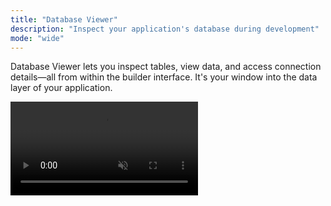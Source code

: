 ```yaml
---
title: "Database Viewer"
description: "Inspect your application's database during development"
mode: "wide"
---
```


Database Viewer lets you inspect tables, view data, and access connection details—all from within the builder interface. It's your window into the data layer of your application.

<video controls className="w-full aspect-video rounded-xl" autoPlay muted loop src="https://pub-85f40fb1901f44d59eed58ebbdf77a13.r2.dev/Screenity%20video%20-%20Oct%201%2C%202025%2C%203%2056%20PM.mp4" />

## Understanding the Database Viewer

The Database Viewer serves as your real-time database inspector:

> "See your data as it exists right now, inspect table structures, and access connection details—all without leaving the builder."

This tool is essential during development for debugging, verifying data operations, and understanding your database structure. Whether you're testing new features or troubleshooting issues, the Database Viewer gives you immediate visibility into your data.

The viewer provides **two main functions**:

1. **Data Inspection** – Browse tables and view actual data records
2. **Connection Information** – Access database credentials and connection URLs

---

## Accessing the Database Viewer

Getting to your database is simple and always available during development:

1. Look for the **Database** section in your application's sidebar
2. Click **View Database** to open the viewer
3. Your database tables and data will load automatically

The viewer displays your database in a familiar spreadsheet-like format, making it easy to understand your data at a glance.

### What You'll See

When you open the Database Viewer, you'll find:

- **Table List** – All tables in your database shown in the navigation
- **Data Grid** – Selected table's data displayed in rows and columns
- **Column Headers** – Field names and data types for each column
- **Pagination Controls** – Navigate through large datasets easily

---

## Exploring Your Tables

The Database Viewer presents your data in an intuitive table format that's easy to navigate and understand.

### Table Navigation

- **Select a table** from the dropdown or sidebar to view its contents
- Tables are listed alphabetically for easy discovery
- The active table name appears at the top of the data grid

### Viewing Data

Each table displays:

- **Column headers** showing field names (id, name, email, etc.)
- **Data rows** with actual values from your database
- **Data types** indicated for each column
- **Record count** and pagination info at the bottom

> Think of it like a built-in spreadsheet viewer for your database—you can see everything but with the safety of read-only access during viewing.

### Pagination

For tables with many records:

- Navigate pages using the pagination controls at the bottom
- See "Page 1 of X" to understand the dataset size
- Move forward and backward through your data
- Adjust records per page if needed

---

## Database Information

Beyond viewing data, you can access critical database connection details by clicking the **Database Information** button.

### Connection Details

The information panel displays essential configuration values:

- **Project ID** – Your unique database project identifier
- **Branch ID** – The current database branch you're working with
- **Database Name** – The name of your database instance
- **Authenticated Role URL** – Connection string for authenticated users
- **Anonymous Role URL** – Connection string for public/anonymous access

These details are crucial when:

- Configuring external tools or services
- Setting up API connections
- Debugging authentication issues
- Understanding your database architecture

### Understanding the Role URLs

**Authenticated Role URL:**

- Used when users are signed in to your application
- Provides full access based on your security rules
- Includes authentication tokens for verified users

**Anonymous Role URL:**

- Used for public-facing features that don't require sign-in
- Limited access based on your anonymous permissions
- Suitable for public data or read-only operations

⚠️ **Security Note:** Keep these URLs secure. Never share them publicly or commit them to public repositories.